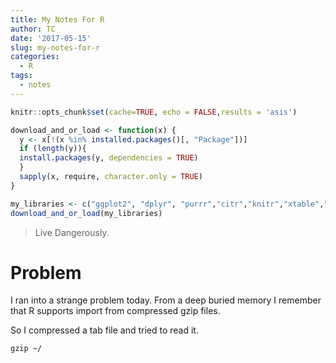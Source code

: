 ```yaml
---
title: My Notes For R
author: TC
date: '2017-05-15'
slug: my-notes-for-r
categories:
  - R
tags:
  - notes
---
```


```r
knitr::opts_chunk$set(cache=TRUE, echo = FALSE,results = 'asis')

download_and_or_load <- function(x) {
  y <- x[!(x %in% installed.packages()[, "Package"])]
  if (length(y)){
  install.packages(y, dependencies = TRUE)
  }
  sapply(x, require, character.only = TRUE)
}

my_libraries <- c("ggplot2", "dplyr", "purrr","citr","knitr","xtable","pander")
download_and_or_load(my_libraries)

```


> Live Dangerously.

# Problem

I ran into a strange problem today. From a deep buried memory I remember that R supports import from compressed gzip files. 

So I compressed a tab file and tried to read it.

```
gzip ~/
```


```r

```







